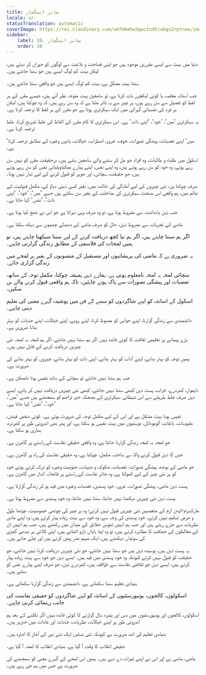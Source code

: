 ```yaml
---
title: صابر ایسکُچار
locale: ur
statusTranslation: automatic
coverImage: https://res.cloudinary.com/xmfm6mhw3gwctndtcubgx2rptnae/image/upload/v1740337243/small_cover_educacion_fundamental_a051170f1c.webp
sidebar:
    label: 10. صابر ایسکُچار
    order: 10
---
```

دنیا میں بہت سے ایسے مقررین موجود ہیں جو اپنی فصاحت و بلاغت سے لوگوں کو حیران کر دیتے ہیں، لیکن بہت کم لوگ ایسے ہیں جو سننا جانتے ہیں۔

سننا بہت مشکل ہے، بہت کم لوگ ایسے ہیں جو واقعی سننا جانتے ہیں۔

جب استاد، معلمہ، یا کوئی لیکچرر بات کرتا ہے، تو سامعین بہت متوجہ نظر آتے ہیں، جیسے مقرر کے ہر لفظ کو تفصیل سے سن رہے ہوں، ہر چیز سے یہ تاثر ملتا ہے کہ وہ سن رہے ہیں، کہ وہ چوکنا ہیں، لیکن ہر فرد کی نفسیاتی گہرائی میں ایک سیکرٹری ہوتا ہے جو مقرر کے ہر لفظ کا ترجمہ کرتا ہے۔

یہ سیکرٹری 'میں'، 'خود'، 'اپنی ذات' ہے۔ اس سیکرٹری کا کام مقرر کے الفاظ کی غلط تشریح کرنا، غلط ترجمہ کرنا ہے۔

'میں' اپنے تعصبات، پیشگی تصورات، خوف، غرور، اضطراب، خیالات، یادوں وغیرہ کے مطابق ترجمہ کرتا ہے۔

اسکول میں طلباء و طالبات، وہ افراد جو مل کر سننے والے سامعین بنتے ہیں، درحقیقت مقرر کو نہیں سن رہے ہوتے، وہ خود کو سن رہے ہوتے ہیں، وہ اپنے نفس، اپنے پیارے میکیاویلیائی نفس کو سن رہے ہوتے ہیں، جو حقیقت، سچائی، اور جوہر کو قبول کرنے کے لیے تیار نہیں ہوتا۔

صرف چوکنا پن، نئی چیزوں کے لیے آمادگی کی حالت میں، بغیر کسی ذہنی دباؤ کے، مکمل قبولیت کے عالم میں، ہم واقعی اس بدبخت سیکرٹری کی مداخلت کے بغیر سن سکتے ہیں جسے 'میں'، 'خود'، 'اپنی ذات'، 'نفس' کہا جاتا ہے۔

جب ذہن یادداشت سے مشروط ہوتا ہے، تو وہ صرف وہی دہراتا ہے جو اس نے جمع کیا ہوتا ہے۔

ماضی کے تجربات سے مشروط ذہن، حال کو صرف ماضی کے دھندلے چشموں سے دیکھ سکتا ہے۔

اگر ہم سننا چاہتے ہیں، اگر ہم نیا کچھ دریافت کرنے کے لیے سننا سیکھنا چاہتے ہیں، تو ہمیں لمحات کی فلاسفی کے مطابق زندگی گزارنی چاہیے۔

یہ ضروری ہے کہ ماضی کی پریشانیوں اور مستقبل کے منصوبوں کے بغیر ہر لمحے میں زندگی گزاری جائے۔

سچائی لمحہ بہ لمحہ نامعلوم ہوتی ہے، ہمارے ذہن ہمیشہ چوکنا، مکمل توجہ کے ساتھ، تعصبات اور پیشگی تصورات سے پاک ہونے چاہئیں، تاکہ ہم واقعی قبول کرنے والے بن سکیں۔

اسکول کے اساتذہ کو اپنے شاگردوں کو سننے کے فن میں پوشیدہ گہرے معنی کی تعلیم دینی چاہیے۔

دانشمندی سے زندگی گزارنا، اپنے حواس کو مضبوط کرنا، اپنے رویے، اپنے خیالات، اپنے جذبات کو بہتر بنانا ضروری ہے۔

بڑے پیمانے پر تعلیمی ثقافت کا کوئی فائدہ نہیں اگر ہم سننا نہیں جانتے، اگر ہم لمحہ بہ لمحہ نئی چیزیں دریافت کرنے کے قابل نہیں ہیں۔

ہمیں توجہ کو بہتر بنانے، اپنے آداب کو بہتر بنانے، اپنی ذات کو بہتر بنانے، چیزوں کو بہتر بنانے کی ضرورت ہے۔

جب ہم سننا نہیں جانتے تو سچائی کے ساتھ نفیس ہونا ناممکن ہے۔

ناہموار، کھردرے، خراب، پست ذہن کبھی سننا نہیں جانتے، کبھی نئی چیزیں دریافت نہیں کر پاتے، ایسے ذہن صرف غلط طریقے سے اس شیطانی سیکرٹری کے مضحکہ خیز تراجم کو سمجھتے ہیں جسے 'میں'، 'خود'، 'نفس' کہا جاتا ہے۔

نفیس ہونا بہت مشکل ہے اور اس کے لیے مکمل توجہ کی ضرورت ہوتی ہے۔ کوئی شخص فیشن، ملبوسات، باغات، آٹوموبائل، دوستیوں میں بہت نفیس ہو سکتا ہے، اور پھر بھی اندرونی طور پر کھردرہ، بھاری ہو سکتا ہے۔

جو لمحہ بہ لمحہ زندگی گزارنا جانتا ہے، وہ واقعی حقیقی نفاست کے راستے پر گامزن ہے۔

جس کا ذہن قبول کرنے والا، بے ساختہ، مکمل، چوکنا ہے، وہ حقیقی نفاست کی راہ پر گامزن ہے۔

جو ماضی کے بوجھ، پیشگی تصورات، تعصبات، شکوک و شبہات، جنونیت وغیرہ کو ترک کرتے ہوئے خود کو ہر نئی چیز کے لیے کھولتا ہے، وہ جائز نفاست کے راستے پر فاتحانہ انداز میں گامزن ہے۔

پست ذہن ماضی، پیشگی تصورات، غرور، خود پسندی، تعصبات وغیرہ میں قید ہو کر زندگی گزارتا ہے۔

پست ذہن نئی چیزیں دیکھنا نہیں جانتا، سننا نہیں جانتا، وہ خود پسندی سے مشروط ہوتا ہے۔

مارکسزم-لینن ازم کے متعصبین نئی چیزیں قبول نہیں کرتے؛ وہ ہر چیز کی چوتھی خصوصیت، چوتھا طول و عرض تسلیم نہیں کرتے، خود پسندی کی وجہ سے، وہ خود سے بہت زیادہ پیار کرتے ہیں، وہ اپنے مادی نظریات سے جڑے رہتے ہیں اور جب ہم انہیں ٹھوس حقائق کے میدان میں رکھتے ہیں، جب ہم انہیں ان کے مغالطوں کی حماقت کا مظاہرہ کرتے ہیں، تو وہ اپنا بایاں بازو اٹھاتے ہیں، اپنی کلائی پر بندھی گھڑی کی سوئیاں دیکھتے ہیں، ایک مبہم عذر پیش کرتے ہیں اور چلے جاتے ہیں۔

یہ پست ذہن ہیں، بوسیدہ ذہن ہیں جو سننا نہیں جانتے، جو نئی چیزیں دریافت کرنا نہیں جانتے، جو حقیقت کو قبول نہیں کرتے کیونکہ وہ خود پسندی میں قید ہیں۔ ایسے ذہن جو خود سے بہت زیادہ پیار کرتے ہیں، ایسے ذہن جو ثقافتی نفاست سے ناواقف ہیں، کھردرے ذہن، جو صرف اپنے پیارے نفس کو سنتے ہیں۔

بنیادی تعلیم سننا سکھاتی ہے، دانشمندی سے زندگی گزارنا سکھاتی ہے۔

اسکولوں، کالجوں، یونیورسٹیوں کے اساتذہ کو اپنے شاگردوں کو حقیقی نفاست کی جانب رہنمائی کرنی چاہیے۔

اسکولوں، کالجوں اور یونیورسٹیوں میں دس اور پندرہ سال گزارنے کا کوئی فائدہ نہیں اگر نکلنے کے بعد ہم اندرونی طور پر اپنے خیالات، نظریات، جذبات اور عادات میں خنزیر ہیں۔

بنیادی تعلیم کی اشد ضرورت ہے کیونکہ نئی نسلیں ایک نئے دور کے آغاز کا اشارہ ہیں۔

حقیقی انقلاب کا وقت آ گیا ہے، بنیادی انقلاب کا لمحہ آ گیا ہے۔

ماضی، ماضی ہے اور اس نے اپنے ثمرات دے دیے ہیں۔ ہمیں اس لمحے کے گہرے معنی کو سمجھنے کی ضرورت ہے جس میں ہم جی رہے ہیں۔

